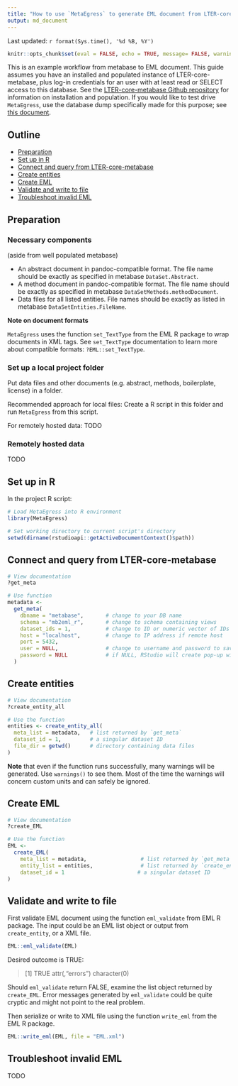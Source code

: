 ```yaml
---
title: "How to use `MetaEgress` to generate EML document from LTER-core-metabase"
output: md_document
---
```

Last updated: `r format(Sys.time(), '%d %B, %Y')`

```r
knitr::opts_chunk$set(eval = FALSE, echo = TRUE, message= FALSE, warning=FALSE)
```

This is an example workflow from metabase to EML document. This guide assumes you have an installed and populated instance of LTER-core-metabase, plus log-in credentials for an user with at least read or SELECT access to this database. See the [LTER-core-metabase Github repository](https://github.com/lter/LTER-core-metabase) for information on installation and population. If you would like to test drive `MetaEgress`, use the database dump specifically made for this purpose; see [this document](use_dump.md). 

## Outline

- [Preparation](#preparation) 
- [Set up in R](#set-up-in-r)
- [Connect and query from LTER-core-metabase](#connect-and-query-from-lter-core-metabase)
- [Create entities](#create-entities)
- [Create EML](#create-eml)
- [Validate and write to file](#validate-and-write-to-file)
- [Troubleshoot invalid EML](#troubleshoot-invalid-eml)


## Preparation

### Necessary components

(aside from well populated metabase)

- An abstract document in pandoc-compatible format. The file name should be exactly as specified in metabase `DataSet.Abstract`.
- A method document in pandoc-compatible format. The file name should be exactly as specified in metabase `DataSetMethods.methodDocument`.
- Data files for all listed entities. File names should be exactly as listed in metabase `DataSetEntities.FileName`.

**Note on document formats**

`MetaEgress` uses the function `set_TextType` from the EML R package to wrap documents in XML tags. See `set_TextType` documentation to learn more about compatible formats: `?EML::set_TextType`.

### Set up a local project folder

Put data files and other documents (e.g. abstract, methods, boilerplate, license) in a folder. 

Recommended approach for local files: Create a R script in this folder and run `MetaEgress` from this script.

For remotely hosted data: TODO

### Remotely hosted data

TODO


## Set up in R

In the project R script:

```r
# Load MetaEgress into R environment
library(MetaEgress)

# Set working directory to current script's directory
setwd(dirname(rstudioapi::getActiveDocumentContext()$path))
```

## Connect and query from LTER-core-metabase

```r
# View documentation
?get_meta

# Use function
metadata <-
  get_meta(
    dbname = "metabase",       # change to your DB name
    schema = "mb2eml_r",       # change to schema containing views
    dataset_ids = 1,           # change to ID or numeric vector of IDs wanted
    host = "localhost",        # change to IP address if remote host
    port = 5432,
    user = NULL,               # change to username and password to save time or if not using RStudio
    password = NULL            # if NULL, RStudio will create pop-up windows asking for username and password
  )
```

## Create entities

```r
# View documentation
?create_entity_all

# Use the function
entities <- create_entity_all(
  meta_list = metadata,   # list returned by `get_meta`
  dataset_id = 1,         # a singular dataset ID
  file_dir = getwd()      # directory containing data files
)
```

**Note** that even if the function runs successfully, many warnings will be generated. Use `warnings()` to see them. Most of the time the warnings will concern custom units and can safely be ignored.

## Create EML

```r
# View documentation
?create_EML

# Use the function
EML <-
  create_EML(
    meta_list = metadata,                 # list returned by `get_meta`
    entity_list = entities,               # list returned by `create_entity_all`
    dataset_id = 1                       # a singular dataset ID
)
```

## Validate and write to file

First validate EML document using the function `eml_validate` from EML R package. The input could be an EML list object or output from `create_entity`, or a XML file. 

```r
EML::eml_validate(EML)
```

Desired outcome is TRUE:

> [1] TRUE
> attr(,"errors")
> character(0)


Should `eml_validate` return FALSE, examine the list object returned by `create_EML`. Error messages generated by `eml_validate` could be quite cryptic and might not point to the real problem. 

Then serialize or write to XML file using the function `write_eml` from the EML R package.

```r
EML::write_eml(EML, file = "EML.xml")
```

## Troubleshoot invalid EML

TODO